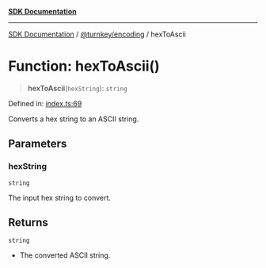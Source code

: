 [**SDK Documentation**](../../../README.mdx)

***

[SDK Documentation](../../../packages.mdx) / [@turnkey/encoding](../README.mdx) / hexToAscii

# Function: hexToAscii()

> **hexToAscii**(`hexString`): `string`

Defined in: [index.ts:69](https://github.com/tkhq/sdk/blob/078f5423e923fbd1d7fd39440402d7f01d09c3d0/packages/encoding/src/index.ts#L69)

Converts a hex string to an ASCII string.

## Parameters

### hexString

`string`

The input hex string to convert.

## Returns

`string`

- The converted ASCII string.
